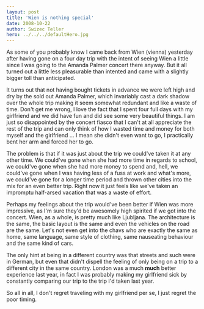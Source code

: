 ```yaml
---
layout: post
title: 'Wien is nothing special'
date: 2008-10-22
author: Swizec Teller
hero: ../../../defaultHero.jpg
---
```

As some of you probably know I came back from Wien (vienna) yesterday after having gone on a four day trip with the intent of seeing Wien a little since I was going to the Amanda Palmer concert there anyway. But it all turned out a little less pleasurable than intented and came with a slightly bigger toll than anticipated.

It turns out that not having bought tickets in advance we were left high and dry by the sold out Amanda Palmer, which invariably cast a dark shadow over the whole trip making it seem somewhat redundant and like a waste of time. Don't get me wrong, I love the fact that I spent four full days with my girlfriend and we did have fun and did see some very beautiful things. I am just so disappointed by the concert fiasco that I can't at all appreciate the rest of the trip and can only think of how I wasted time and money for both myself and the girlfriend ... I mean she didn't even want to go, I practically bent her arm and forced her to go.

The problem is that if it was just about the trip we could've taken it at any other time. We could've gone when she had more time in regards to school, we could've gone when she had more money to spend and, hell, we could've gone when I was having less of a fuss at work and what's more, we could've gone for a longer time period and thrown other cities into the mix for an even better trip. Right now it just feels like we've taken an impromptu half-arsed vacation that was a waste of effort.

Perhaps my feelings about the trip would've been better if Wien was more impressive, as I'm sure they'd be awesomely high spirited if we got into the concert. Wien, as a whole, is pretty much like Ljubljana. The architecture is the same, the basic layout is the same and even the vehicles on the road are the same. Let's not even get into the chavs who are exactly the same as home, same language, same style of clothing, same nauseating behaviour and the same kind of cars.

The only hint at being in a different country was that streets and such were in German, but even that didn't dispell the feeling of only being on a trip to a different city in the same country. London was a much **much** better experience last year, in fact I was probably making my girlfriend sick by constantly comparing our trip to the trip I'd taken last year.

So all in all, I don't regret traveling with my girlfriend per se, I just regret the poor timing.